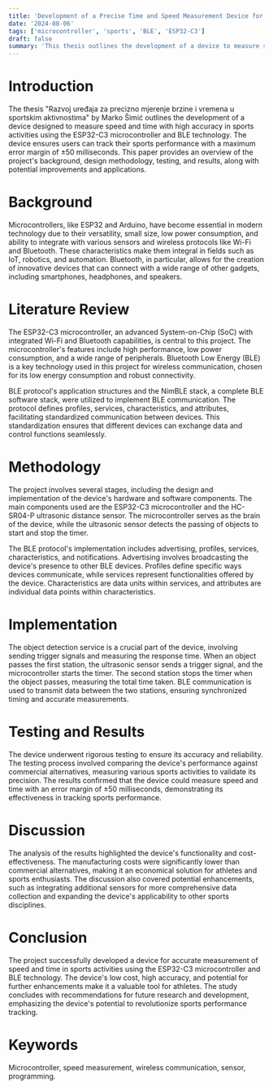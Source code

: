 ```yaml
---
title: 'Development of a Precise Time and Speed Measurement Device for Sports Activities'
date: '2024-08-06'
tags: ['microcontroller', 'sports', 'BLE', 'ESP32-C3']
draft: false
summary: 'This thesis outlines the development of a device to measure speed and time with high accuracy in sports activities using the ESP32-C3 microcontroller and BLE technology.'
---
```


# Introduction

The thesis "Razvoj uređaja za precizno mjerenje brzine i vremena u sportskim aktivnostima" by Marko Šimić outlines the development of a device designed to measure speed and time with high accuracy in sports activities using the ESP32-C3 microcontroller and BLE technology. The device ensures users can track their sports performance with a maximum error margin of ±50 milliseconds. This paper provides an overview of the project's background, design methodology, testing, and results, along with potential improvements and applications.

# Background

Microcontrollers, like ESP32 and Arduino, have become essential in modern technology due to their versatility, small size, low power consumption, and ability to integrate with various sensors and wireless protocols like Wi-Fi and Bluetooth. These characteristics make them integral in fields such as IoT, robotics, and automation. Bluetooth, in particular, allows for the creation of innovative devices that can connect with a wide range of other gadgets, including smartphones, headphones, and speakers.

# Literature Review

The ESP32-C3 microcontroller, an advanced System-on-Chip (SoC) with integrated Wi-Fi and Bluetooth capabilities, is central to this project. The microcontroller's features include high performance, low power consumption, and a wide range of peripherals. Bluetooth Low Energy (BLE) is a key technology used in this project for wireless communication, chosen for its low energy consumption and robust connectivity.

BLE protocol's application structures and the NimBLE stack, a complete BLE software stack, were utilized to implement BLE communication. The protocol defines profiles, services, characteristics, and attributes, facilitating standardized communication between devices. This standardization ensures that different devices can exchange data and control functions seamlessly.

# Methodology

The project involves several stages, including the design and implementation of the device's hardware and software components. The main components used are the ESP32-C3 microcontroller and the HC-SR04-P ultrasonic distance sensor. The microcontroller serves as the brain of the device, while the ultrasonic sensor detects the passing of objects to start and stop the timer.

The BLE protocol's implementation includes advertising, profiles, services, characteristics, and notifications. Advertising involves broadcasting the device's presence to other BLE devices. Profiles define specific ways devices communicate, while services represent functionalities offered by the device. Characteristics are data units within services, and attributes are individual data points within characteristics.

# Implementation

The object detection service is a crucial part of the device, involving sending trigger signals and measuring the response time. When an object passes the first station, the ultrasonic sensor sends a trigger signal, and the microcontroller starts the timer. The second station stops the timer when the object passes, measuring the total time taken. BLE communication is used to transmit data between the two stations, ensuring synchronized timing and accurate measurements.

# Testing and Results

The device underwent rigorous testing to ensure its accuracy and reliability. The testing process involved comparing the device's performance against commercial alternatives, measuring various sports activities to validate its precision. The results confirmed that the device could measure speed and time with an error margin of ±50 milliseconds, demonstrating its effectiveness in tracking sports performance.

# Discussion

The analysis of the results highlighted the device's functionality and cost-effectiveness. The manufacturing costs were significantly lower than commercial alternatives, making it an economical solution for athletes and sports enthusiasts. The discussion also covered potential enhancements, such as integrating additional sensors for more comprehensive data collection and expanding the device's applicability to other sports disciplines.

# Conclusion

The project successfully developed a device for accurate measurement of speed and time in sports activities using the ESP32-C3 microcontroller and BLE technology. The device's low cost, high accuracy, and potential for further enhancements make it a valuable tool for athletes. The study concludes with recommendations for future research and development, emphasizing the device's potential to revolutionize sports performance tracking.

# Keywords

Microcontroller, speed measurement, wireless communication, sensor, programming.
